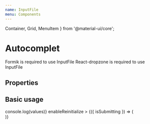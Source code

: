 ```yaml
---
name: InputFile
menu: Components
---
```


  Container, Grid, MenuItem
} from '@material-ui/core';

# Autocomplet

Formik is required to use InputFile
React-dropzone is required to use InputFile

## Properties

<Props of={InputFile} />

## Basic usage

<Playground>
      <div style={{padding: 40}}>
        <Formik
            initialValues={{name: ""}}
            onSubmit={(values) => console.log(values)}
            enableReinitialize
            >
              {({ isSubmitting }) => (
                <Form>
                  <InputFile
                    name="name"
                    label="Name"
                  />
                </Form>
            )}
        </Formik>
      </div>
</Playground>
